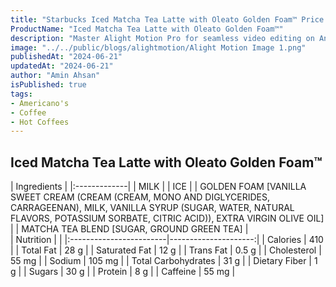 ```yaml
---
title: "Starbucks Iced Matcha Tea Latte with Oleato Golden Foam™ Price & Calories"
ProductName: "Iced Matcha Tea Latte with Oleato Golden Foam™" 
description: "Master Alight Motion Pro for seamless video editing on Android, iOS, and Tablets with our ultimate guide, unlocking advanced features and elevating your skills in 2024!"
image: "../../public/blogs/alightmotion/Alight Motion Image 1.png"
publishedAt: "2024-06-21"
updatedAt: "2024-06-21"
author: "Amin Ahsan"
isPublished: true
tags:
- Americano's
- Coffee
- Hot Coffees   
---
```


## Iced Matcha Tea Latte with Oleato Golden Foam™ 
  
<div className="tables-container">
  <div className="table-wrapper">
    | Ingredients  |
    |:-------------|
    | MILK |
    | ICE |
    | GOLDEN FOAM [VANILLA SWEET CREAM (CREAM (CREAM, MONO AND DIGLYCERIDES, CARRAGEENAN), MILK, VANILLA SYRUP (SUGAR, WATER, NATURAL FLAVORS, POTASSIUM SORBATE, CITRIC ACID)), EXTRA VIRGIN OLIVE OIL] |
    | MATCHA TEA BLEND [SUGAR, GROUND GREEN TEA] |
  </div>
  <div className="table-wrapper">
    | Nutrition               |                      |  
    |:------------------------|---------------------:|
    | Calories                | 410                  |
    | Total Fat               | 28 g                 |
    | Saturated Fat           | 12 g                 |
    | Trans Fat               | 0.5 g                |
    | Cholesterol             | 55 mg                |
    | Sodium                  | 105 mg               |
    | Total Carbohydrates     | 31 g                 |
    | Dietary Fiber           | 1 g                  |
    | Sugars                  | 30 g                 |
    | Protein                 | 8 g                  |
    | Caffeine                | 55  mg                |
  </div>
</div>

<style jsx>{`
  .tables-container {
    display: flex;
    flex-direction: row;
    gap: 30px;
  }
  .table-wrapper {
    width: 500px; /* Adjust as needed */
  }
  @media (max-width: 768px) {
    .tables-container {
      flex-direction: column;
      gap: 0px; /* Adjust as needed */
    }
    .table-wrapper {
      width: 100%; /* Adjust as needed */
    }
  }
`}</style>
